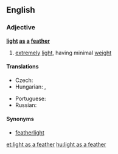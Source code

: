 ==English==

===Adjective===
'''[[light]] [[as]] [[a]] [[feather]]'''

# {{context|simile|lang=en}} [[extremely]] [[light]], having minimal [[weight]]

====Translations====
{{trans-top|extremely light, having minimal weight}}
* Czech: {{t|cs|lehký jako peříčko}}
* Hungarian: {{t|hu|pehelykönnyű}},  {{t+|hu|könnyű, mint a pehely}}
{{trans-mid}}
* Portuguese: {{t|pt|leve como uma pena}}
* Russian: {{t|ru|лёгкий, как пёрышко|sc=Cyrl}}
{{trans-bottom}}

====Synonyms====
* [[featherlight]]

[[et:light as a feather]]
[[hu:light as a feather]]